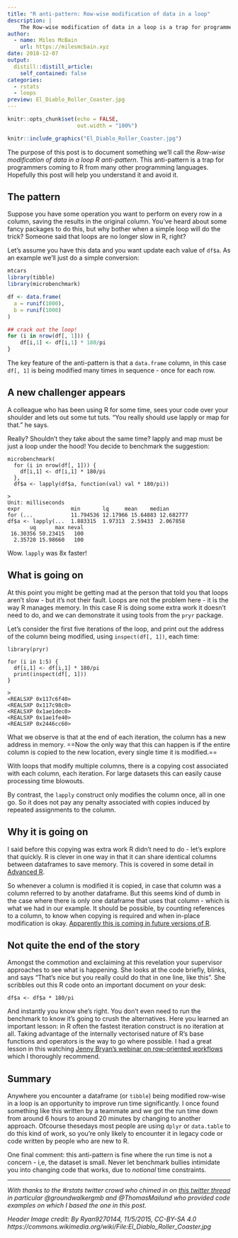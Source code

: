 ```yaml
---
title: "R anti-pattern: Row-wise modification of data in a loop"
description: |
    The Row-wise modification of data in a loop is a trap for programmers coming to R from other languages.
author:
  - name: Miles McBain
    url: https://milesmcbain.xyz
date: 2018-12-07
output:
  distill::distill_article:
    self_contained: false
categories:
  - rstats
  - loops
preview: El_Diablo_Roller_Coaster.jpg
---
```



```r
knitr::opts_chunk$set(echo = FALSE,
                      out.width = "100%")
```

```r
knitr::include_graphics("El_Diablo_Roller_Coaster.jpg")
```

The purpose of this post is to document something we'll call the *Row-wise modification of data in a loop R anti-pattern*. This anti-pattern is a trap for programmers coming to R from many other programming languages. Hopefully this post will help you understand it and avoid it.

## The pattern

Suppose you have some operation you want to perform on every row in a column, saving the results in the original column. You've heard about some fancy packages to do this, but why bother when a simple loop will do the trick? Someone said that loops are no longer slow in R, right?

Let's assume you have this data and you want update each value of `df$a`. As an example we'll just do a simple conversion:

```R
mtcars
library(tibble)
library(microbenchmark)

df <- data.frame(
  a = runif(1000),
  b = runif(1000)
)

## crack out the loop!
for (i in nrow(df[, 1])) {
    df[i,1] <- df[i,1] * 180/pi
}
```

The key feature of the anti-pattern is that a `data.frame` column, in this case `df[, 1]` is being modified many times in sequence - once for each row.

## A new challenger appears

A colleague who has been using R for some time, sees your code over your shoulder and lets out some tut tuts. "You really should use lapply or map for that." he says.

Really? Shouldn't they take about the same time? lapply and map must be just a loop under the hood! You decide to benchmark the suggestion:

```
microbenchmark(
  for (i in nrow(df[, 1])) {
    df[i,1] <- df[i,1] * 180/pi
  },
  df$a <- lapply(df$a, function(val) val * 180/pi))
  
>
Unit: milliseconds
expr                min       lq     mean    median
for (...            11.794536 12.17966 15.64883 12.682777
df$a <- lapply(...  1.883315  1.97313  2.59433  2.067858
       uq      max neval
 16.30356 50.23415   100
  2.35720 15.98660   100
```

Wow. `lapply` was 8x faster!

## What is going on

At this point you might be getting mad at the person that told you that loops aren't slow - but it's not their fault. Loops are not the problem here - it is the way R manages memory. In this case R is doing some extra work it doesn't need to do, and we can demonstrate it using tools from the `pryr` package.

Let's consider the first five iterations of the loop, and print out the address of the column being modified, using `inspect(df[, 1])`, each time:

```
library(pryr)

for (i in 1:5) {
  df[i,1] <- df[i,1] * 180/pi
  print(inspect(df[, 1]))
}

>
<REALSXP 0x117c6f40>
<REALSXP 0x117c98c0>
<REALSXP 0x1ae1dec0>
<REALSXP 0x1ae1fe40>
<REALSXP 0x2446cc60>
```

What we observe is that at the end of each iteration, the column has a new address in memory. ==Now the only way that this can happen is if the entire column is copied to the new location, every single time it is modified.==

With loops that modify multiple columns, there is a copying cost associated with each column, each iteration. For large datasets this can easily cause processing time blowouts.

By contrast, the `lapply` construct only modifies the column once, all in one go. So it does not pay any penalty associated with copies induced by repeated assignments to the column.

## Why it is going on

I said before this copying was extra work R didn't need to do - let's explore that quickly. R is clever in one way in that it can share identical columns between dataframes to save memory. This is covered in some detail in [Advanced R](https://adv-r.hadley.nz/names-values.html#copy-on-modify). 

So whenever a column is modified it is copied, in case that column was a column referred to by another dataframe. But this seems kind of dumb in the case where there is only one dataframe that uses that column - which is what we had in our example. It should be possible, by counting references to a column, to know when copying is required and when in-place modification is okay. [Apparently this is coming in future versions of R](https://adv-r.hadley.nz/names-values.html#copy-on-modify).

## Not quite the end of the story

Amongst the commotion and exclaiming at this revelation your supervisor approaches to see what is happening. She looks at the code briefly, blinks, and says "That's nice but you really could do that in one line, like this". She scribbles out this R code onto an important document on your desk:

```
df$a <- df$a * 180/pi
```

And instantly you know she's right. You don't even need to run the benchmark to know it's going to crush the alternatives. Here you learned an important lesson: in R often the fastest iteration construct is no iteration at all. Taking advantage of the internally vectorised nature of R's base functions and operators is the way to go where possible. I had a great lesson in this watching [Jenny Bryan's webinar on row-oriented workflows](https://resources.rstudio.com/webinars/thinking-inside-the-box-you-can-do-that-inside-a-data-frame-april-jenny-bryan) which I thoroughly recommend.

## Summary

Anywhere you encounter a dataframe (or `tibble`) being modified row-wise in a loop is an opportunity to improve run time significantly. I once found something like this written by a teammate and we got the run time down from around 6 hours to around 20 minutes by changing to another approach. Ofcourse thesedays most people are using `dplyr` or `data.table` to do this kind of work, so you're only likely to encounter it in legacy code or code written by people who are new to R.

One final comment: this anti-pattern is fine where the run time is not a concern - i,e, the dataset is small. Never let benchmark bullies intimidate you into changing code that works, due to *notional* time constraints.

----

*With thanks to the #rstats twitter crowd who chimed in on [this twitter thread](https://twitter.com/MilesMcBain/status/1070565789827133442) in particular @groundwalkergmb and @ThomasMailund who provided code examples on which I based the one in this post.*

*Header Image credit:
By Ryan9270144, 11/5/2015, CC-BY-SA 4.0
https://commons.wikimedia.org/wiki/File:El_Diablo_Roller_Coaster.jpg*
